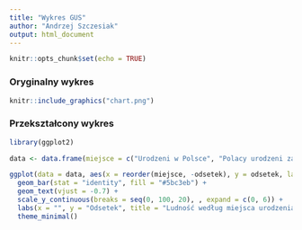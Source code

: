 ```yaml
---
title: "Wykres GUS"
author: "Andrzej Szczesiak"
output: html_document
---
```


```r
knitr::opts_chunk$set(echo = TRUE)
```

### Oryginalny wykres

```r
knitr::include_graphics("chart.png")
```

### Przekształcony wykres

```r
library(ggplot2)
```

```r
data <- data.frame(miejsce = c("Urodzeni w Polsce", "Polacy urodzeni za granicą", "Cudzoziemcy"), odsetek = c(98.2, 1.6, 0.1))

ggplot(data = data, aes(x = reorder(miejsce, -odsetek), y = odsetek, label = odsetek)) +
  geom_bar(stat = "identity", fill = "#5bc3eb") +
  geom_text(vjust = -0.7) +
  scale_y_continuous(breaks = seq(0, 100, 20), , expand = c(0, 6)) +
  labs(x = "", y = "Odsetek", title = "Ludność według miejsca urodzenia w 2011 roku") +
  theme_minimal()
```